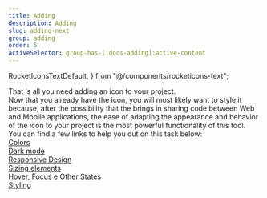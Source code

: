```yaml
---
title: Adding
description: Adding
slug: adding-next
group: adding
order: 5
activeSelector: group-has-[.docs-adding]:active-content
---
```


  RocketIconsTextDefault,
} from "@/components/rocketicons-text";

That is all you need adding an icon to your project.
<br />
Now that you already have the icon, you will most likely want to style it because,
after the possibility that the <RocketIconsTextDefault /> brings in sharing code between
Web and Mobile applications, the ease of adapting the appearance and behavior of the icon to
your project is the most powerful functionality of this tool.
<br />
You can find a few links to help you out on this task below:
<br />
[Colors](./colors)  
[Dark mode](./dark-mode)  
[Responsive Design](./responsive-design)  
[Sizing elements](./sizing-elements)  
[Hover, Focus e Other States](./state-management)  
[Styling](./styling)



